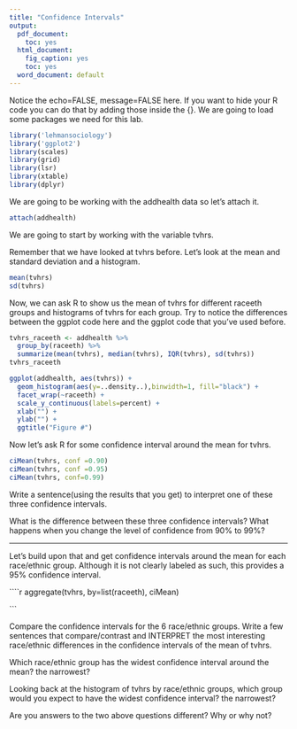 ```yaml
---
title: "Confidence Intervals"
output:
  pdf_document:
    toc: yes
  html_document:
    fig_caption: yes
    toc: yes
  word_document: default
---
```

<!-- Lab: Confidence intervals for means and proportions -->

Notice the echo=FALSE, message=FALSE here.  If you want to hide your R code you can do that by adding those inside the {}.
We are going to load some packages we need for this lab.
````r

library('lehmansociology')
library('ggplot2')
library(scales)
library(grid)
library(lsr)
library(xtable) 
library(dplyr)

````

We are going to be working with the addhealth data so let's attach it.
````r

attach(addhealth)

````
We are going to start by working with the variable tvhrs.

Remember that we have looked at tvhrs before. Let's look at the mean and standard deviation and a histogram.

````r

mean(tvhrs)
sd(tvhrs)

````

Now, we can ask R to show us the mean of tvhrs for different raceeth groups and histograms of tvhrs for each group. Try to notice the differences between the ggplot code here and the ggplot code that you've used before.
````r

tvhrs_raceeth <- addhealth %>% 
  group_by(raceeth) %>% 
  summarize(mean(tvhrs), median(tvhrs), IQR(tvhrs), sd(tvhrs))
tvhrs_raceeth

ggplot(addhealth, aes(tvhrs)) +
  geom_histogram(aes(y=..density..),binwidth=1, fill="black") +
  facet_wrap(~raceeth) +
  scale_y_continuous(labels=percent) +
  xlab("") +
  ylab("") +
  ggtitle("Figure #")

````

Now let's ask R for some confidence interval around the mean for tvhrs.

````r

ciMean(tvhrs, conf =0.90)
ciMean(tvhrs, conf =0.95)
ciMean(tvhrs, conf=0.99)

````

Write a sentence(using the results that you get) to interpret one of these three confidence intervals.


What is the difference between these three confidence intervals? What happens when you change the level of confidence from 90% to 99%?

------


Let's build upon that and get confidence intervals around the mean for each race/ethnic group. Although it is not clearly labeled as such, this provides a 95% confidence interval.

````r

aggregate(tvhrs, by=list(raceeth), ciMean)

```


Compare the confidence intervals for the 6 race/ethnic groups. Write a few sentences that compare/contrast and INTERPRET the most interesting race/ethnic differences in the confidence intervals of the mean of tvhrs.


Which race/ethnic group has the widest confidence interval around the mean? the narrowest?

Looking back at the histogram of tvhrs by race/ethnic groups, which group would you expect to have the widest confidence interval? the narrowest? 

Are you answers to the two above questions different? Why or why not?
